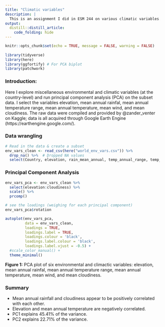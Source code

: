 ```yaml
---
title: "Climatic variables"
description: |
  This is an assignment I did in ESM 244 on various climatic variables.
output: 
  distill::distill_article:
    code_folding: hide
---
```


```r
knitr::opts_chunk$set(echo = TRUE, message = FALSE, warning = FALSE)
 
library(tidyverse)
library(here)
library(ggfortify) # For PCA biplot
library(patchwork)

```

### Introduction:
Here I explore miscellaneous environmental and climatic variables (at the country-level) and run principal component analysis (PCA) on the subset data. I select the variables elevation, mean annual rainfal, mean annual temperature range, mean annual temperature, mean wind, and mean cloudiness. The raw data were compiled and provided by @zander_venter on Kaggle; data is all acquired through Google Earth Engine (https://earthengine.google.com/). 

### Data wrangling

```r
# Read in the data & create a subset
env_vars_clean <- read_csv(here("world_env_vars.csv")) %>% 
  drop_na() %>%  # Dropped NA values
  select(Country, elevation, rain_mean_annual, temp_annual_range, temp_mean_annual, wind, cloudiness) # Selected 6 variables
```

### Principal Component Analysis 

```r
env_vars_pca <- env_vars_clean %>% 
  select(elevation:cloudiness) %>% 
  scale() %>%
  prcomp()

# see the loadings (weighing for each principal component)
env_vars_pca$rotation
```

```r
autoplot(env_vars_pca,
         data = env_vars_clean,
         loadings = TRUE, 
         loadings.label = TRUE,
         loadings.colour = 'black',
         loadings.label.colour = 'black',
         loadings.label.vjust = -0.5) +
  #scale_color_manual() +
  theme_minimal()

```

**Figure 1:** PCA plot of six environmental and climactic variables: elevation, mean annual rainfal, mean annual temperature range, mean annual temperature, mean wind, and mean cloudiness. 


### Summary 
- Mean annual rainfall and cloudiness appear to be positively correlated with each other.
- Elevation and mean annual temperature are negatively correlated. 
- PC1 explains 45.41% of the variance.
- PC2 explains 22.71% of the variance.

